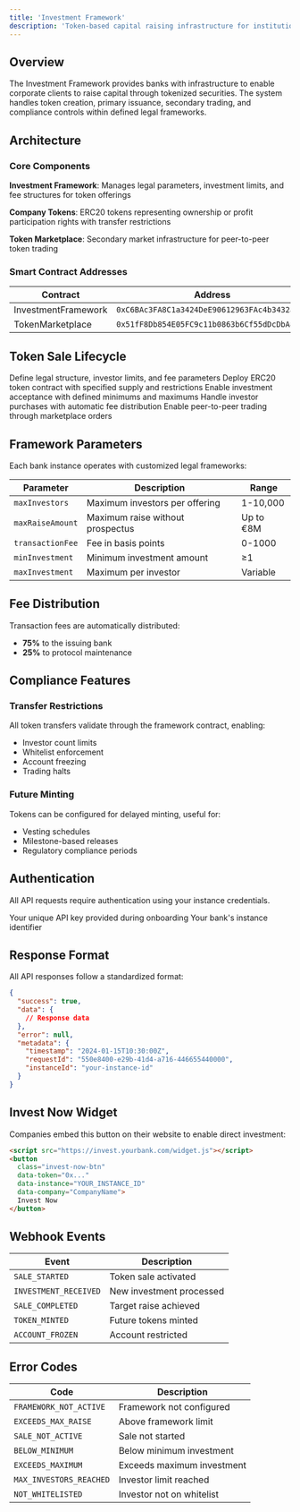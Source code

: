```yaml
---
title: 'Investment Framework'
description: 'Token-based capital raising infrastructure for institutional banking'
---
```


## Overview

The Investment Framework provides banks with infrastructure to enable corporate clients to raise capital through tokenized securities. The system handles token creation, primary issuance, secondary trading, and compliance controls within defined legal frameworks.

## Architecture

### Core Components

**Investment Framework**: Manages legal parameters, investment limits, and fee structures for token offerings

**Company Tokens**: ERC20 tokens representing ownership or profit participation rights with transfer restrictions

**Token Marketplace**: Secondary market infrastructure for peer-to-peer token trading

### Smart Contract Addresses

| Contract | Address |
|----------|---------|
| InvestmentFramework | `0xC6BAc3FA8C1a3424DeE90612963FAc4b3432ad3D` |
| TokenMarketplace | `0x51fF8Db854E05FC9c11b0863b6Cf55dDcDbA8709` |

## Token Sale Lifecycle

<Steps>
  <Step title="Framework Configuration">
    Define legal structure, investor limits, and fee parameters
  </Step>
  <Step title="Token Creation">
    Deploy ERC20 token contract with specified supply and restrictions
  </Step>
  <Step title="Sale Activation">
    Enable investment acceptance with defined minimums and maximums
  </Step>
  <Step title="Investment Processing">
    Handle investor purchases with automatic fee distribution
  </Step>
  <Step title="Secondary Trading">
    Enable peer-to-peer trading through marketplace orders
  </Step>
</Steps>

## Framework Parameters

Each bank instance operates with customized legal frameworks:

| Parameter | Description | Range |
|-----------|-------------|-------|
| `maxInvestors` | Maximum investors per offering | 1-10,000 |
| `maxRaiseAmount` | Maximum raise without prospectus | Up to €8M |
| `transactionFee` | Fee in basis points | 0-1000 |
| `minInvestment` | Minimum investment amount | ≥1 |
| `maxInvestment` | Maximum per investor | Variable |

## Fee Distribution

Transaction fees are automatically distributed:
- **75%** to the issuing bank
- **25%** to protocol maintenance

## Compliance Features

### Transfer Restrictions
All token transfers validate through the framework contract, enabling:
- Investor count limits
- Whitelist enforcement
- Account freezing
- Trading halts

### Future Minting
Tokens can be configured for delayed minting, useful for:
- Vesting schedules
- Milestone-based releases
- Regulatory compliance periods

## Authentication

All API requests require authentication using your instance credentials.

<ParamField header="x-api-key" type="string" required>
  Your unique API key provided during onboarding
</ParamField>

<ParamField header="x-instance-id" type="string" required>
  Your bank's instance identifier
</ParamField>

## Response Format

All API responses follow a standardized format:

```json
{
  "success": true,
  "data": {
    // Response data
  },
  "error": null,
  "metadata": {
    "timestamp": "2024-01-15T10:30:00Z",
    "requestId": "550e8400-e29b-41d4-a716-446655440000",
    "instanceId": "your-instance-id"
  }
}
```

## Invest Now Widget

Companies embed this button on their website to enable direct investment:

```html
<script src="https://invest.yourbank.com/widget.js"></script>
<button 
  class="invest-now-btn" 
  data-token="0x..." 
  data-instance="YOUR_INSTANCE_ID"
  data-company="CompanyName">
  Invest Now
</button>
```

## Webhook Events

| Event                | Description              |
|----------------------|--------------------------|
| `SALE_STARTED`       | Token sale activated     |
| `INVESTMENT_RECEIVED`| New investment processed |
| `SALE_COMPLETED`     | Target raise achieved    |
| `TOKEN_MINTED`       | Future tokens minted     |
| `ACCOUNT_FROZEN`     | Account restricted       |

## Error Codes

| Code                   | Description                   |
|------------------------|-------------------------------|
| `FRAMEWORK_NOT_ACTIVE` | Framework not configured      |
| `EXCEEDS_MAX_RAISE`    | Above framework limit         |
| `SALE_NOT_ACTIVE`      | Sale not started              |
| `BELOW_MINIMUM`        | Below minimum investment      |
| `EXCEEDS_MAXIMUM`      | Exceeds maximum investment    |
| `MAX_INVESTORS_REACHED`| Investor limit reached        |
| `NOT_WHITELISTED`      | Investor not on whitelist     |
